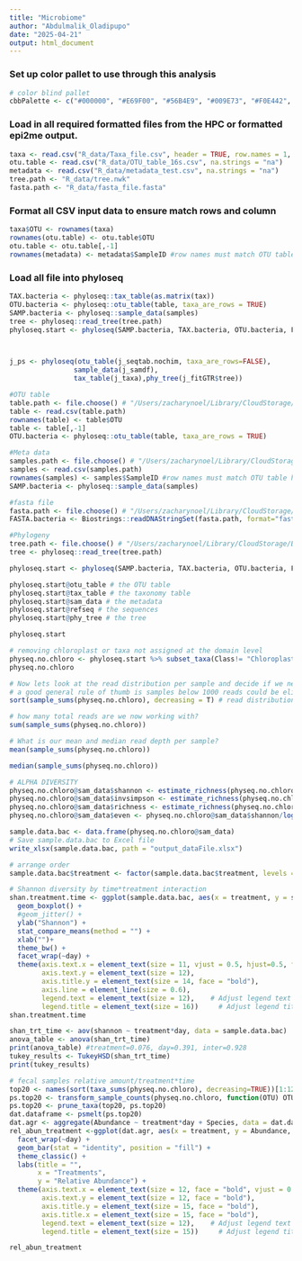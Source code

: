 ```yaml
---
title: "Microbiome"
author: "Abdulmalik_Oladipupo"
date: "2025-04-21"
output: html_document
---
```


### Set up color pallet to use through this analysis
```r
# color blind pallet
cbbPalette <- c("#000000", "#E69F00", "#56B4E9", "#009E73", "#F0E442", "#0072B2", "#D55E00", "#CC79A7")
```

### Load in all required formatted files from the HPC or formatted epi2me output. 

```r
taxa <- read.csv("R_data/Taxa_file.csv", header = TRUE, row.names = 1, na.strings = "na")
otu.table <- read.csv("R_data/OTU_table_16s.csv", na.strings = "na")
metadata <- read.csv("R_data/metadata_test.csv", na.strings = "na")
tree.path <- "R_data/tree.nwk"
fasta.path <- "R_data/fasta_file.fasta"
```

### Format all CSV input data to ensure match rows and column
```r
taxa$OTU <- rownames(taxa)
rownames(otu.table) <- otu.table$OTU
otu.table <- otu.table[,-1]
rownames(metadata) <- metadata$SampleID #row names must match OTU table headers
```


### Load all file into phyloseq
```r
TAX.bacteria <- phyloseq::tax_table(as.matrix(tax))
OTU.bacteria <- phyloseq::otu_table(table, taxa_are_rows = TRUE)
SAMP.bacteria <- phyloseq::sample_data(samples)
tree <- phyloseq::read_tree(tree.path)
phyloseq.start <- phyloseq(SAMP.bacteria, TAX.bacteria, OTU.bacteria, FASTA.bacteria, tree)



j_ps <- phyloseq(otu_table(j_seqtab.nochim, taxa_are_rows=FALSE), 
                sample_data(j_samdf), 
                tax_table(j_taxa),phy_tree(j_fitGTR$tree))

```

```r
#OTU table 
table.path <- file.choose() # "/Users/zacharynoel/Library/CloudStorage/Box-Box/Auburn/Teaching/Omics in Agriculture/Lab 10 - Microbiome 2/otu_table_16s_UPARSE.csv"
table <- read.csv(table.path)
rownames(table) <- table$OTU
table <- table[,-1]
OTU.bacteria <- phyloseq::otu_table(table, taxa_are_rows = TRUE)

```

```r
#Meta data 
samples.path <- file.choose() # "/Users/zacharynoel/Library/CloudStorage/Box-Box/Auburn/Teaching/Omics in Agriculture/Lab 10 - Microbiome 2/soil_prok_map.csv"
samples <- read.csv(samples.path)
rownames(samples) <- samples$SampleID #row names must match OTU table headers
SAMP.bacteria <- phyloseq::sample_data(samples)
```

```r
#fasta file
fasta.path <- file.choose() # "/Users/zacharynoel/Library/CloudStorage/Box-Box/Auburn/Teaching/Omics in Agriculture/Lab 10 - Microbiome 2/otus_16s.fasta"
FASTA.bacteria <- Biostrings::readDNAStringSet(fasta.path, format="fasta", seek.first.rec=TRUE, use.names=TRUE)
```

```r
#Phylogeny
tree.path <- file.choose() # "/Users/zacharynoel/Library/CloudStorage/Box-Box/Auburn/Teaching/Omics in Agriculture/Lab 10 - Microbiome 2/otus_phylogeny.nwk"
tree <- phyloseq::read_tree(tree.path)
```

```r
phyloseq.start <- phyloseq(SAMP.bacteria, TAX.bacteria, OTU.bacteria, FASTA.bacteria, tree)

phyloseq.start@otu_table # the OTU table
phyloseq.start@tax_table # the taxonomy table
phyloseq.start@sam_data # the metadata
phyloseq.start@refseq # the sequences 
phyloseq.start@phy_tree # the tree

phyloseq.start
```

```r
# removing chloroplast or taxa not assigned at the domain level
physeq.no.chloro <- phyloseq.start %>% subset_taxa(Class!= "Chloroplast" & Dormain!= "unidentified")
physeq.no.chloro

# Now lets look at the read distribution per sample and decide if we need to get rid of some samples because of low sequence depth
# a good general rule of thumb is samples below 1000 reads could be eliminated, although this isn't a hard rule, you can remove at 10,000 or more if you want
sort(sample_sums(physeq.no.chloro), decreasing = T) # read distribution

# how many total reads are we now working with?
sum(sample_sums(physeq.no.chloro))

# What is our mean and median read depth per sample? 
mean(sample_sums(physeq.no.chloro))

median(sample_sums(physeq.no.chloro))
```


```r
# ALPHA DIVERSITY
physeq.no.chloro@sam_data$shannon <- estimate_richness(physeq.no.chloro, measures=c("Shannon"))$Shannon
physeq.no.chloro@sam_data$invsimpson <- estimate_richness(physeq.no.chloro, measures=c("InvSimpson"))$InvSimpson
physeq.no.chloro@sam_data$richness <- estimate_richness(physeq.no.chloro, measures=c("Observed"))$Observed
physeq.no.chloro@sam_data$even <- physeq.no.chloro@sam_data$shannon/log(physeq.no.chloro@sam_data$richness)

sample.data.bac <- data.frame(physeq.no.chloro@sam_data)
# Save sample.data.bac to Excel file
write_xlsx(sample.data.bac, path = "output_dataFile.xlsx")

# arrange order
sample.data.bac$treatment <- factor(sample.data.bac$treatment, levels = c("BASAL", "YCW", "IFC4", "IFC4+YCW"))

```

```r
# Shannon diversity by time*treatment interaction
shan.treatment.time <- ggplot(sample.data.bac, aes(x = treatment, y = shannon, fill = treatment)) + 
  geom_boxplot() +
  #geom_jitter() + 
  ylab("Shannon") + 
  stat_compare_means(method = "") + 
  xlab("")+
  theme_bw() +
  facet_wrap(~day) +
  theme(axis.text.x = element_text(size = 11, vjust = 0.5, hjust=0.5, face = "bold"),
        axis.text.y = element_text(size = 12),
        axis.title.y = element_text(size = 14, face = "bold"),
        axis.line = element_line(size = 0.6),
        legend.text = element_text(size = 12),    # Adjust legend text size
        legend.title = element_text(size = 16))     # Adjust legend title size
shan.treatment.time

```

```r
shan_trt_time <- aov(shannon ~ treatment*day, data = sample.data.bac)
anova_table <- anova(shan_trt_time) 
print(anova_table) #treatment=0.076, day=0.391, inter=0.928
tukey_results <- TukeyHSD(shan_trt_time)
print(tukey_results)
```


```r
# fecal samples relative amount/treatment*time
top20 <- names(sort(taxa_sums(physeq.no.chloro), decreasing=TRUE))[1:12]
ps.top20 <- transform_sample_counts(physeq.no.chloro, function(OTU) OTU/sum(OTU))
ps.top20 <- prune_taxa(top20, ps.top20)
dat.dataframe <- psmelt(ps.top20)
dat.agr <- aggregate(Abundance ~ treatment*day + Species, data = dat.dataframe, FUN = mean)
rel_abun_treatment <-ggplot(dat.agr, aes(x = treatment, y = Abundance, fill = Phylum)) +
  facet_wrap(~day) +
  geom_bar(stat = "identity", position = "fill") +
  theme_classic() +
  labs(title = "",
       x = "Treatments",
       y = "Relative Abundance") +
  theme(axis.text.x = element_text(size = 12, face = "bold", vjust = 0.5, hjust=0.5),
        axis.text.y = element_text(size = 12, face = "bold"),
        axis.title.y = element_text(size = 15, face = "bold"),
        axis.title.x = element_text(size = 15, face = "bold"),
        legend.text = element_text(size = 12),    # Adjust legend text size
        legend.title = element_text(size = 15))     # Adjust legend title size 

rel_abun_treatment
```





































